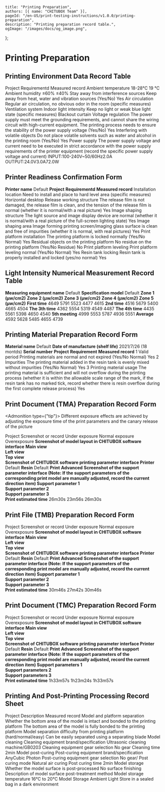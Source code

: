 	title: "Printing Preparation",
	authors: [{ name: "CHITUBOX Team" }],
	pageId: "/en-US/print-testing-instructions/v1.0.0/printing-preparation",
	description: "Printing preparation record table.",
	ogImage: "/images/docs/og_image.png",
};

# Printing Preparation

## Printing Environment Data Record Table

<ResponsiveTable>
	<thead>
		<tr>
			<th>Project</th>
			<th>Requirementd</th>
			<th>Measured record</th>
		</tr>
	</thead>
	<tbody>
		<tr>
			<td>Ambient temperature</td>
			<td>18-28℃</td>
			<td>19 ℃</td>
		</tr>
		<tr>
			<td>Ambient humidity</td>
			<td>≤60%</td>
			<td>≤40%</td>
		</tr>
		<tr>
			<td>Stay away from interference sources</td>
			<td>Keep away from heat, water and vibration sources (Yes/No)</td>
			<td>Yes</td>
		</tr>
		<tr>
			<td>Air circulation</td>
			<td>
				Regular air circulation, no obvious odor in the room (specific
				measures)
			</td>
			<td>Ventilation system</td>
		</tr>
		<tr>
			<td>Indoor light intensity</td>
			<td>Keep no light or weak blue light state (specific measures)</td>
			<td>Blackout curtain</td>
		</tr>
		<tr>
			<td>Voltage regulation</td>
			<td>
				The power supply must meet the grounding requirements, and
				cannot share the wiring circuit with high-current equipment. The
				printing process needs to ensure the stability of the power
				supply voltage (Yes/No)
			</td>
			<td>Yes</td>
		</tr>
		<tr>
			<td>Interfering with volatile objects</td>
			<td>
				Do not place volatile solvents such as water and alcohol in the
				printing room (Yes/No)
			</td>
			<td>Yes</td>
		</tr>
		<tr>
			<td>Power supply</td>
			<td>
				The power supply voltage and current need to be executed in
				strict accordance with the power supply requirements of the
				printer equipment (record the specific power supply voltage and
				current)
			</td>
			<td>INPUT:100-240V~50/60Hz2.0A OUTPUT:24.0V3.0A72.0W</td>
		</tr>
	</tbody>
</ResponsiveTable>

## Printer Readiness Confirmation Form

<ResponsiveTable>
	<tbody>
		<tr>
			<td>
				<b>Printer name</b>
			</td>
			<td colSpan="2">Default</td>
		</tr>
		<tr>
			<td>
				<b>Project</b>
			</td>
			<td>
				<b>Requirementd</b>
			</td>
			<td>
				<b>Measured record</b>
			</td>
		</tr>
	</tbody>
	<tbody>
		<tr>
			<td>Installation location</td>
			<td>
				Need to install and place to hard level area (specific measures)
			</td>
			<td style={{ minWidth: "170px" }}>Horizontal desktop</td>
		</tr>
		<tr>
			<td>Release working structure</td>
			<td>
				The release film is not damaged, the release film is clean, and
				the tension of the release film is normal (whether it is
				normal/with a real picture)
			</td>
			<td>Yes</td>
		</tr>
		<tr>
			<td>Image shaping structure</td>
			<td>
				The light source and image display device are normal (whether it
				is normal/with a real picture of the full-screen lighting state)
			</td>
			<td>Yes</td>
		</tr>
		<tr>
			<td>Image shaping area</td>
			<td>
				Image forming printing screen/imaging glass surface is clean and
				free of impurities (whether it is normal, with real pictures)
			</td>
			<td>Yes</td>
		</tr>
		<tr>
			<td>Print platform installation</td>
			<td>The printing platform is locked normally (Yes/No Normal)</td>
			<td>Yes</td>
		</tr>
		<tr>
			<td>Residual objects on the printing platform</td>
			<td>No residue on the printing platform (Yes/No Residue)</td>
			<td>No</td>
		</tr>
		<tr>
			<td>Print platform leveling</td>
			<td>Print platform leveling normal (Yes/No Normal)</td>
			<td>Yes</td>
		</tr>
		<tr>
			<td>Resin tank locking</td>
			<td>Resin tank is properly installed and locked (yes/no normal)</td>
			<td>Yes</td>
		</tr>
	</tbody>
</ResponsiveTable>

## Light Intensity Numerical Measurement Record Table

<ResponsiveTable>
	<tbody>
		<tr>
			<td rowSpan="2"></td>
			<td>
				<b>Measuring equipment name</b>
			</td>
			<td>Default</td>
			<td>
				<b>Specification model</b>
			</td>
			<td colSpan="2">Default</td>
		</tr>
		<tr>
			<td>
				<b>Zone 1 (μw/cm2)</b>
			</td>
			<td>
				<b>Zone 2 (μw/cm2)</b>
			</td>
			<td>
				<b>Zone 3 (μw/cm2)</b>
			</td>
			<td>
				<b>Zone 4 (μw/cm2)</b>
			</td>
			<td>
				<b>Zone 5 (μw/cm2)</b>
			</td>
		</tr>
	</tbody>
	<tbody>
		<tr>
			<td>
				<b>First time</b>
			</td>
			<td>4649</td>
			<td> 5791</td>
			<td> 5523</td>
			<td> 4477</td>
			<td> 4615</td>
		</tr>
		<tr>
			<td>
				<b>2nd time</b>
			</td>
			<td>4516</td>
			<td> 5679</td>
			<td> 5400</td>
			<td> 4665</td>
			<td> 4504</td>
		</tr>
		<tr>
			<td>
				<b>The 3th time</b>
			</td>
			<td>4362</td>
			<td> 5554</td>
			<td> 5319</td>
			<td> 4549</td>
			<td> 4487</td>
		</tr>
		<tr>
			<td>
				<b>The 4th time</b>
			</td>
			<td>4435</td>
			<td> 5561</td>
			<td> 5398</td>
			<td> 4650</td>
			<td> 4540</td>
		</tr>
		<tr>
			<td>
				<b>5th meeting</b>
			</td>
			<td>4999</td>
			<td> 5553</td>
			<td> 5787</td>
			<td> 4936</td>
			<td> 5551</td>
		</tr>
		<tr>
			<td>
				<b>Average</b>
			</td>
			<td>4592</td>
			<td> 5628</td>
			<td> 5485</td>
			<td> 4655</td>
			<td> 4739</td>
		</tr>
	</tbody>
</ResponsiveTable>

<div
	style={{
		display: "flex",
		justifyContent: "center",
		alignItem: "center",
	}}
>
	<ImageContainer src="/images/docs/en-US/chitubox-printing-test/1.x.x/test-preparation/front-of-printer.svg" />
</div>

## Printing Material Preparation Record Form

<ResponsiveTable>
	<tbody>
		<tr>
			<td>
				<b>Material name</b>
			</td>
			<td>Default</td>
			<td>
				<b>Date of manufacture (shelf life)</b>
			</td>
			<td>2021/7/26 (18 montds)</td>
		</tr>
		<tr>
			<td>
				<b>Serial number</b>
			</td>
			<td>
				<b>Project</b>
			</td>
			<td>
				<b>Requirement</b>
			</td>
			<td>
				<b>Measured record</b>
			</td>
		</tr>
	</tbody>
	<tbody>
		<tr>
			<td>1</td>
			<td>Valid period</td>
			<td>
				Printing materials are normal and not expired (Yes/No Normal)
			</td>
			<td>Yes</td>
		</tr>
		<tr>
			<td>2</td>
			<td>Impurities</td>
			<td>
				The printing material added in the resin tank is evenly mixed
				without impurities (Yes/No Normal)
			</td>
			<td>Yes</td>
		</tr>
		<tr>
			<td>3</td>
			<td>Printing material usage</td>
			<td>
				The printing material is sufficient and will not overflow during
				the printing process (whether it is within the allowable scale
				range of the mark, if the resin tank has no marked tick, record
				whether there is resin overflow during the first complete
				release process)
			</td>
			<td>Yes</td>
		</tr>
	</tbody>
</ResponsiveTable>

## Print Document (TMA) Preparation Record Form

<Admonition type={"tip"}>
	Different exposure effects are achieved by adjusting the exposure time of
	the print parameters and the canary release of the picture
</Admonition>

<ResponsiveTable>
	<thead>
		<tr>
			<th colSpan="2" rowSpan="2">
				Project
			</th>
			<th colSpan="3">Screenshot or record</th>
		</tr>
		<tr>
			<th>Under exposure</th>
			<th>Normal exposure</th>
			<th>Overexposure</th>
		</tr>
	</thead>
	<tbody>
		<tr>
			<td rowSpan="3">
				<b>Screenshot of model layout in CHITUBOX software interface</b>
			</td>
			<td style={{ minWidth: "150px" }}>
				<b>Main view</b>
			</td>
			<td colSpan="3">
				<div
					style={{
						display: "flex",
						justifyContent: "center",
						alignItem: "center",
					}}
				>
					<ImageContainer
						src="/images/docs/en-US/chitubox-printing-test/1.x.x/analysis/tma-front.png"
						width={"60%"}
					/>
				</div>
			</td>
		</tr>
		<tr>
			<td>
				<b>Left view</b>
			</td>
			<td colSpan="3">
				<div
					style={{
						display: "flex",
						justifyContent: "center",
						alignItem: "center",
					}}
				>
					<ImageContainer
						width={"60%"}
						src="/images/docs/en-US/chitubox-printing-test/1.x.x/analysis/tma-left.png"
					/>
				</div>
			</td>
		</tr>
		<tr>
			<td>
				<b>Top view</b>
			</td>
			<td colSpan="3">
				<div
					style={{
						display: "flex",
						justifyContent: "center",
						alignItem: "center",
					}}
				>
					<ImageContainer
						src="/images/docs/en-US/chitubox-printing-test/1.x.x/analysis/tma-top.png"
						width={"60%"}
					/>
				</div>
			</td>
		</tr>
		<tr>
			<td rowSpan="4">
				<b>
					Screenshot of CHITUBOX software printing parameter interface
				</b>
			</td>
			<td>
				<b>Printer</b>
			</td>
			<td colSpan="3">Default</td>
		</tr>
		<tr>
			<td>
				<b>Resin</b>
			</td>
			<td colSpan="3">Default</td>
		</tr>
		<tr>
			<td>
				<b>Print</b>
			</td>
			<td>
				<ImageContainer
					src="/images/docs/en-US/chitubox-printing-test/1.x.x/analysis/tma-print_001.png"
					width={200}
				/>
			</td>
			<td>
				<ImageContainer
					src="/images/docs/en-US/chitubox-printing-test/1.x.x/analysis/tma-print_002.png"
					width={200}
				/>
			</td>
			<td>
				<ImageContainer
					src="/images/docs/en-US/chitubox-printing-test/1.x.x/analysis/tma-print_003.png"
					width={200}
				/>
			</td>
		</tr>
		<tr>
			<td>
				<b>Advanced</b>
			</td>
			<td>
				<ImageContainer
					src="/images/docs/en-US/chitubox-printing-test/1.x.x/analysis/tma-advanced_001.png"
					width={200}
				/>
			</td>
			<td>
				<ImageContainer
					src="/images/docs/en-US/chitubox-printing-test/1.x.x/analysis/tma-advanced_002.png"
					width={200}
				/>
			</td>
			<td>
				<ImageContainer
					src="/images/docs/en-US/chitubox-printing-test/1.x.x/analysis/tma-advanced_003.png"
					width={200}
				/>
			</td>
		</tr>
		<tr>
			<td rowSpan="3">
				<b>
					Screenshot of the support parameter interface (Note: If the
					support parameters of the corresponding print model are
					manually adjusted, record the current direction item)
				</b>
			</td>
			<td>
				<b>Support parameter 1</b>
			</td>
			<td colSpan="3">
				<div
					style={{
						display: "flex",
						justifyContent: "center",
						alignItem: "center",
					}}
				>
					<ImageContainer
						src="/images/docs/en-US/chitubox-printing-test/1.x.x/analysis/tma-support_001.png"
						width={"35%"}
					/>
				</div>
			</td>
		</tr>
		<tr>
			<td>
				<b>Support parameter 2</b>
			</td>
			<td colSpan="3">
				<div
					style={{
						display: "flex",
						justifyContent: "center",
						alignItem: "center",
					}}
				>
					<ImageContainer
						src="/images/docs/en-US/chitubox-printing-test/1.x.x/analysis/tma-support_002.png"
						width={"35%"}
					/>
				</div>
			</td>
		</tr>
		<tr>
			<td>
				<b>Support parameter 3</b>
			</td>
			<td colSpan="3">
				<div
					style={{
						display: "flex",
						justifyContent: "center",
						alignItem: "center",
					}}
				>
					<ImageContainer
						src="/images/docs/en-US/chitubox-printing-test/1.x.x/analysis/tma-support_003.png"
						width={"35%"}
					/>
				</div>
			</td>
		</tr>
		<tr>
			<td colSpan="2">
				<b>Print estimated time</b>
			</td>
			<td>26m30s</td>
			<td>23m56s</td>
			<td>26m30s</td>
		</tr>
	</tbody>
</ResponsiveTable>

## Print File (TMB) Preparation Record Form

<ResponsiveTable>
	<thead>
		<tr>
			<th colSpan="2" rowSpan="2">
				Project
			</th>
			<th colSpan="3">Screenshot or record</th>
		</tr>
		<tr>
			<th>Under exposure</th>
			<th>Normal exposure</th>
			<th>Overexposure</th>
		</tr>
	</thead>
	<tbody>
		<tr>
			<td rowSpan="3">
				<b>Screenshot of model layout in CHITUBOX software interface</b>
			</td>
			<td style={{ minWidth: "150px" }}>
				<b>Main view</b>
			</td>
			<td colSpan="3">
				<div
					style={{
						display: "flex",
						justifyContent: "center",
						alignItem: "center",
					}}
				>
					<ImageContainer
						src="/images/docs/en-US/chitubox-printing-test/1.x.x/analysis/tmb-front.png"
						width={"60%"}
					/>
				</div>
			</td>
		</tr>
		<tr>
			<td>
				<b>Left view</b>
			</td>
			<td colSpan="3">
				<div
					style={{
						display: "flex",
						justifyContent: "center",
						alignItem: "center",
					}}
				>
					<ImageContainer
						src="/images/docs/en-US/chitubox-printing-test/1.x.x/analysis/tmb-left.png"
						width={"60%"}
					/>
				</div>
			</td>
		</tr>
		<tr>
			<td>
				<b>Top view</b>
			</td>
			<td colSpan="3">
				<div
					style={{
						display: "flex",
						justifyContent: "center",
						alignItem: "center",
					}}
				>
					<ImageContainer
						src="/images/docs/en-US/chitubox-printing-test/1.x.x/analysis/tmb-top.png"
						width={"60%"}
					/>
				</div>
			</td>
		</tr>
		<tr>
			<td rowSpan="4">
				<b>
					Screenshot of CHITUBOX software printing parameter interface
				</b>
			</td>
			<td>
				<b>Printer</b>
			</td>
			<td colSpan="3">Default</td>
		</tr>
		<tr>
			<td>
				<b>Resin</b>
			</td>
			<td colSpan="3">Default</td>
		</tr>
		<tr>
			<td>
				<b>Print</b>
			</td>
			<td>
				<ImageContainer
					src="/images/docs/en-US/chitubox-printing-test/1.x.x/analysis/tmb-print_001.png"
					width={200}
				/>
			</td>
			<td>
				<ImageContainer
					src="/images/docs/en-US/chitubox-printing-test/1.x.x/analysis/tmb-print_002.png"
					width={200}
				/>
			</td>
			<td>
				<ImageContainer
					src="/images/docs/en-US/chitubox-printing-test/1.x.x/analysis/tmb-print_003.png"
					width={200}
				/>
			</td>
		</tr>
		<tr>
			<td>
				<b>Advanced</b>
			</td>
			<td>
				<ImageContainer
					src="/images/docs/en-US/chitubox-printing-test/1.x.x/analysis/tmb-advanced_001.png"
					width={200}
				/>
			</td>
			<td>
				<ImageContainer
					src="/images/docs/en-US/chitubox-printing-test/1.x.x/analysis/tmb-advanced_002.png"
					width={200}
				/>
			</td>
			<td>
				<ImageContainer
					src="/images/docs/en-US/chitubox-printing-test/1.x.x/analysis/tmb-advanced_003.png"
					width={200}
				/>
			</td>
		</tr>
		<tr>
			<td rowSpan="3">
				<b>
					Screenshot of the support parameter interface (Note: If the
					support parameters of the corresponding print model are
					manually adjusted, record the current direction item)
				</b>
			</td>
			<td>
				<b>Support parameter 1</b>
			</td>
			<td colSpan="3">
				<div
					style={{
						display: "flex",
						justifyContent: "center",
						alignItem: "center",
					}}
				>
					<ImageContainer
						src="/images/docs/en-US/chitubox-printing-test/1.x.x/analysis/tmb-support_001.png"
						width={"35%"}
					/>
				</div>
			</td>
		</tr>
		<tr>
			<td>
				<b>Support parameter 2</b>
			</td>
			<td colSpan="3">
				<div
					style={{
						display: "flex",
						justifyContent: "center",
						alignItem: "center",
					}}
				>
					<ImageContainer
						src="/images/docs/en-US/chitubox-printing-test/1.x.x/analysis/tmb-support_002.png"
						width={"35%"}
					/>
				</div>
			</td>
		</tr>
		<tr>
			<td>
				<b>Support parameter 3</b>
			</td>
			<td colSpan="3">
				<div
					style={{
						display: "flex",
						justifyContent: "center",
						alignItem: "center",
					}}
				>
					<ImageContainer
						src="/images/docs/en-US/chitubox-printing-test/1.x.x/analysis/tmb-support_003.png"
						width={"35%"}
					/>
				</div>
			</td>
		</tr>
		<tr>
			<td colSpan="2">
				<b>Print estimated time</b>
			</td>
			<td>30m46s</td>
			<td>27m42s</td>
			<td>30m46s</td>
		</tr>
	</tbody>
</ResponsiveTable>

## Print Document (TMC) Preparation Record Form

<ResponsiveTable>
	<thead>
		<tr>
			<th colSpan="2" rowSpan="2">
				Project
			</th>
			<th colSpan="3">Screenshot or record</th>
		</tr>
		<tr>
			<th>Under exposure</th>
			<th>Normal exposure</th>
			<th>Overexposure</th>
		</tr>
	</thead>
	<tbody>
		<tr>
			<td rowSpan="3">
				<b>Screenshot of model layout in CHITUBOX software interface</b>
			</td>
			<td style={{ minWidth: "150px" }}>
				<b>Main view</b>
			</td>
			<td colSpan="3">
				<div
					style={{
						display: "flex",
						justifyContent: "center",
						alignItem: "center",
					}}
				>
					<ImageContainer
						src="/images/docs/en-US/chitubox-printing-test/1.x.x/analysis/tmc-front.png"
						width={"60%"}
					/>
				</div>
			</td>
		</tr>
		<tr>
			<td>
				<b>Left view</b>
			</td>
			<td colSpan="3">
				<div
					style={{
						display: "flex",
						justifyContent: "center",
						alignItem: "center",
					}}
				>
					<ImageContainer
						src="/images/docs/en-US/chitubox-printing-test/1.x.x/analysis/tmc-left.png"
						width={"60%"}
					/>
				</div>
			</td>
		</tr>
		<tr>
			<td>
				<b>Top view</b>
			</td>
			<td colSpan="3">
				<div
					style={{
						display: "flex",
						justifyContent: "center",
						alignItem: "center",
					}}
				>
					<ImageContainer
						src="/images/docs/en-US/chitubox-printing-test/1.x.x/analysis/tmc-top.png"
						width={"60%"}
					/>
				</div>
			</td>
		</tr>
		<tr>
			<td rowSpan="4">
				<b>
					Screenshot of CHITUBOX software printing parameter interface
				</b>
			</td>
			<td>
				<b>Printer</b>
			</td>
			<td colSpan="3">Default</td>
		</tr>
		<tr>
			<td>
				<b>Resin</b>
			</td>
			<td colSpan="3">Default</td>
		</tr>
		<tr>
			<td>
				<b>Print</b>
			</td>
			<td>
				<ImageContainer
					src="/images/docs/en-US/chitubox-printing-test/1.x.x/analysis/tmc-print_001.png"
					width={200}
				/>
			</td>
			<td>
				<ImageContainer
					src="/images/docs/en-US/chitubox-printing-test/1.x.x/analysis/tmc-print_002.png"
					width={200}
				/>
			</td>
			<td>
				<ImageContainer
					src="/images/docs/en-US/chitubox-printing-test/1.x.x/analysis/tmc-print_003.png"
					width={200}
				/>
			</td>
		</tr>
		<tr>
			<td>
				<b>Advanced</b>
			</td>
			<td>
				<ImageContainer
					src="/images/docs/en-US/chitubox-printing-test/1.x.x/analysis/tmc-advanced_001.png"
					width={200}
				/>
			</td>
			<td>
				<ImageContainer
					src="/images/docs/en-US/chitubox-printing-test/1.x.x/analysis/tmc-advanced_002.png"
					width={200}
				/>
			</td>
			<td>
				<ImageContainer
					src="/images/docs/en-US/chitubox-printing-test/1.x.x/analysis/tmc-advanced_003.png"
					width={200}
				/>
			</td>
		</tr>
		<tr>
			<td rowSpan="3">
				<b>
					Screenshot of the support parameter interface (Note: If the
					support parameters of the corresponding print model are
					manually adjusted, record the current direction item)
				</b>
			</td>
			<td>
				<b>Support parameters 1</b>
			</td>
			<td colSpan="3">
				<div
					style={{
						display: "flex",
						justifyContent: "center",
						alignItem: "center",
					}}
				>
					<ImageContainer
						src="/images/docs/en-US/chitubox-printing-test/1.x.x/analysis/tmc-support_001.png"
						width={"35%"}
					/>
				</div>
			</td>
		</tr>
		<tr>
			<td>
				<b>Support parameters 2</b>
			</td>
			<td colSpan="3">
				<div
					style={{
						display: "flex",
						justifyContent: "center",
						alignItem: "center",
					}}
				>
					<ImageContainer
						src="/images/docs/en-US/chitubox-printing-test/1.x.x/analysis/tmc-support_001.png"
						width={"35%"}
					/>
				</div>
			</td>
		</tr>
		<tr>
			<td>
				<b>Support parameters 3</b>
			</td>
			<td colSpan="3">
				<div
					style={{
						display: "flex",
						justifyContent: "center",
						alignItem: "center",
					}}
				>
					<ImageContainer
						src="/images/docs/en-US/chitubox-printing-test/1.x.x/analysis/tmc-support_001.png"
						width={"35%"}
					/>
				</div>
			</td>
		</tr>
		<tr>
			<td colSpan="2">
				<b>Print estimated time</b>
			</td>
			<td>1h33m57s</td>
			<td>1h23m24s</td>
			<td>1h33m57s</td>
		</tr>
	</tbody>
</ResponsiveTable>

## Printing And Post-Printing Processing Record Sheet

<ResponsiveTable>
	<thead>
		<tr>
			<th>Project</th>
			<th>Description</th>
			<th>Measured record</th>
		</tr>
	</thead>
	<tbody>
		<tr>
			<td rowSpan="2">Model and platform separation</td>
			<td>
				Whether the bottom area of the model is intact and bonded to the
				printing platform
			</td>
			<td>
				The bottom area of the model is fully bonded to the printing
				platform
			</td>
		</tr>
		<tr>
			<td>
				Model separation difficulty from printing platform
				(hard/normal/easy)
			</td>
			<td>Can be easily separated using a separating blade</td>
		</tr>
		<tr>
			<td rowSpan="3">Model cleaning</td>
			<td>Cleaning equipment brand/specification</td>
			<td>Ultrasonic cleaning machine/GB0203</td>
		</tr>
		<tr>
			<td>Cleaning equipment gear selection</td>
			<td>No gear</td>
		</tr>
		<tr>
			<td>Cleaning time</td>
			<td>2min</td>
		</tr>
		<tr>
			<td rowSpan="4">Model post-curing</td>
			<td>Post-curing equipment brand/specification</td>
			<td>AnyCubic Photon</td>
		</tr>
		<tr>
			<td>Post-curing equipment gear selection</td>
			<td>No gear/</td>
		</tr>
		<tr>
			<td>Post curing mode</td>
			<td>Natural air curing</td>
		</tr>
		<tr>
			<td>Post curing time</td>
			<td>2min</td>
		</tr>
		<tr>
			<td rowSpan="4">Model storage</td>
			<td>Whether the model surface is post-processed</td>
			<td rowSpan="2">No surface finishing</td>
		</tr>
		<tr>
			<td>Description of model surface post-treatment method</td>
		</tr>
		<tr>
			<td>Model storage temperature</td>
			<td>16℃ to 20℃</td>
		</tr>
		<tr>
			<td>Model Storage Ambient Light</td>
			<td>Store in a sealed bag in a dark environment</td>
		</tr>
	</tbody>
</ResponsiveTable>
